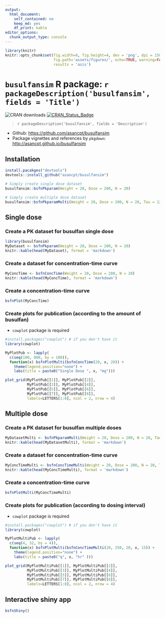```yaml
---
output: 
  html_document: 
    self_contained: no
    keep_md: yes
    df_print: kable
editor_options: 
  chunk_output_type: console
---
```


```r
library(knitr)
knitr::opts_chunk$set(fig.width=8, fig.height=4, dev = 'png', dpi = 150, 
                      fig.path='assets/figures/', echo=TRUE, warning=FALSE, message=FALSE, 
                      results = 'asis')
```

# `busulfansim` R package: `r packageDescription('busulfansim', fields = 'Title')`

![CRAN downloads](http://cranlogs.r-pkg.org/badges/grand-total/busulfansim)
[![CRAN_Status_Badge](http://www.r-pkg.org/badges/version/busulfansim)](https://cran.r-project.org/package=busulfansim)

> `r packageDescription('busulfansim', fields = 'Description')`

- Github: <https://github.com/asancpt/busulfansim>
- Package vignettes and references by `pkgdown`: <http://asancpt.github.io/busulfansim> 

## Installation

```r
install.pacakges("devtools")
devtools::install_github("asancpt/busulfansim")

# Simply create single dose dataset
busulfansim::bsfnPkparam(Weight = 20, Dose = 200, N = 20) 

# Simply create multiple dose dataset
busulfansim::bsfnPkparamMulti(Weight = 20, Dose = 200, N = 20, Tau = 12) 
```

## Single dose

### Create a PK dataset for busulfan single dose

```r
library(busulfansim)
MyDataset <- bsfnPkparam(Weight = 20, Dose = 200, N = 20)
knitr::kable(head(MyDataset), format = 'markdown')
```

### Create a dataset for concentration-time curve

```r
MyConcTime <- bsfnConcTime(Weight = 20, Dose = 200, N = 20)
knitr::kable(head(MyConcTime), format = 'markdown') 
```

### Create a concentration-time curve

```r
bsfnPlot(MyConcTime)
```

### Create plots for publication (according to the amount of busulfan)

- `cowplot` package is required

```r
#install.packages("cowplot") # if you don't have it
library(cowplot)

MyPlotPub <- lapply(
  c(seq(100, 800, by = 100)), 
  function(x) bsfnPlotMulti(bsfnConcTime(20, x, 20)) + 
    theme(legend.position="none") + 
    labs(title = paste0("Single Dose ", x, "mg")))

plot_grid(MyPlotPub[[1]], MyPlotPub[[2]],
          MyPlotPub[[3]], MyPlotPub[[4]],
          MyPlotPub[[5]], MyPlotPub[[6]],
          MyPlotPub[[7]], MyPlotPub[[8]],
          labels=LETTERS[1:8], ncol = 2, nrow = 4)
```

## Multiple dose

### Create a PK dataset for busulfan multiple doses

```r
MyDatasetMulti <- bsfnPkparamMulti(Weight = 20, Dose = 200, N = 20, Tau = 12)
knitr::kable(head(MyDatasetMulti), format = 'markdown') 
```

### Create a dataset for concentration-time curve

```r
MyConcTimeMulti <- bsfnConcTimeMulti(Weight = 20, Dose = 200, N = 20, Tau = 12, Repeat = 10)
knitr::kable(head(MyConcTimeMulti), format = 'markdown')
```

### Create a concentration-time curve

```r
bsfnPlotMulti(MyConcTimeMulti)
```

### Create plots for publication (according to dosing interval)

- `cowplot` package is required

```r
#install.packages("cowplot") # if you don't have it
library(cowplot)

MyPlotMultiPub <- lapply(
  c(seq(4, 32, by = 4)), 
  function(x) bsfnPlotMulti(bsfnConcTimeMulti(20, 250, 20, x, 15)) + 
    theme(legend.position="none") + 
    labs(title = paste0("q", x, "hr" )))

plot_grid(MyPlotMultiPub[[1]], MyPlotMultiPub[[2]],
          MyPlotMultiPub[[3]], MyPlotMultiPub[[4]],
          MyPlotMultiPub[[5]], MyPlotMultiPub[[6]],
          MyPlotMultiPub[[7]], MyPlotMultiPub[[8]],
          labels=LETTERS[1:8], ncol = 2, nrow = 4)
```

## Interactive shiny app

```r
bsfnShiny()
```

